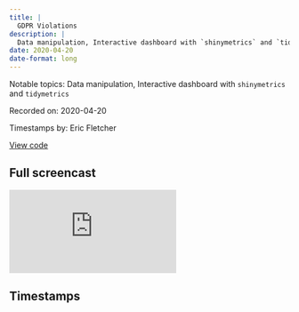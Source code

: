 ```yaml
---
title: |
  GDPR Violations
description: |
  Data manipulation, Interactive dashboard with `shinymetrics` and `tidymetrics`
date: 2020-04-20
date-format: long
---
```


Notable topics: Data manipulation, Interactive dashboard with `shinymetrics` and `tidymetrics`

Recorded on: 2020-04-20

Timestamps by: Eric Fletcher

[View code](https://github.com/dgrtwo/data-screencasts/blob/master/gdpr.Rmd)

## Full screencast

<iframe class="video" src="https://www.youtube.com/embed/EVvnnWKO_4w" title="YouTube video player" frameborder="0" allow="accelerometer; autoplay; clipboard-write; encrypted-media; gyroscope; picture-in-picture" allowfullscreen></iframe>

## Timestamps

<script id="timestamps" type="application-json">[{"timestamp_with_hours":"0:4:05","description":"Use the `mdy` function from the `lubridate` package to change  the date variable from `character` class to `date` class.","functions":"mdy","packages":"lubridate","timestamp_sec":245},{"timestamp_with_hours":"0:5:35","description":"Use the `rename` function from the `dplyr` package to rename variable in the dataset.","functions":"rename","packages":"dplyr","timestamp_sec":335},{"timestamp_with_hours":"0:6:15","description":"Use the `fct_reorder` function from the `forcats` package to  sort the `geom_col` in descending order.","functions":"fct_reorder","packages":"forcats","timestamp_sec":375},{"timestamp_with_hours":"0:6:30","description":"Use the `fct_lump` function from the `forcats` package within `count`  to  lump together  country names except for the 6 most frequent.","functions":"fct_lump | count","packages":"forcats | dplyr","timestamp_sec":390},{"timestamp_with_hours":"0:7:05","description":"Use the `scale_x_continuous` function from `ggplot2`  with the `scales` package to change the x-axis values to dollar format.","functions":"scale_x_continuous","packages":"ggplot2 | scales","timestamp_sec":425},{"timestamp_with_hours":"0:8:15","description":"Use the `month` and `floor_date`  function from the `lubridate` package to get the month component from the `date` variable to count the total fines per month.","functions":"month","packages":"lubridate","timestamp_sec":495},{"timestamp_with_hours":"0:8:55","description":"Use the `na_if` function from the `dplyr` package to convert specific date value to `NA`.","functions":"na_if","packages":"dplyr","timestamp_sec":535},{"timestamp_with_hours":"0:11:05","description":"Use the `fct_reorder` function from the `forcats` package to sort the stacked `geom_col` and legend labels in descending order.","functions":"fct_reorder","packages":"forcats | dplyr","timestamp_sec":665},{"timestamp_with_hours":"0:15:15","description":"Use the `dollar` function from the `scales` package to convert the `price` variable into dollar format.","functions":"dollar","packages":"scales","timestamp_sec":915},{"timestamp_with_hours":"0:15:40","description":"Use the `str_trunc` to shorten the `summary` string values to 140 characters.","functions":"str_trunc","packages":"stringr","timestamp_sec":940},{"timestamp_with_hours":"0:17:35","description":"Use the `separate_rows` function from the `tidyr` package with a `regular expression` to separate the values in the `article_violated` variable with each matching group placed in its own row.","functions":"separate_rows","packages":"tidyr","timestamp_sec":1055},{"timestamp_with_hours":"0:19:30","description":"Use the `extract` function from the `tidyr` package with a `regular expression` to turn each matching group into a new column.","functions":"extract","packages":"tidyr","timestamp_sec":1170},{"timestamp_with_hours":"0:27:30","description":"Use the `geom_jitter` function from the `ggplot2` package to add points to the horizontal box plot.","functions":"geom_jitter","packages":"ggplot2","timestamp_sec":1650},{"timestamp_with_hours":"0:31:55","description":"Use the `inner_join` function from the `dplyr` package to join together  `article_titles` and `separated_articles` tables.","functions":"inner_join","packages":"dplyr","timestamp_sec":1915},{"timestamp_with_hours":"0:32:55","description":"Use the `paste0` function from `base R` to concatenate `article` and `article_title`.","functions":"paste0","packages":"base R","timestamp_sec":1975},{"timestamp_with_hours":"0:38:48","description":"Use the `str_detect` function from the `stringr` package to detect the presence of a pattern in a string.","functions":"str_detect","packages":"stringr","timestamp_sec":2328},{"timestamp_with_hours":"0:40:25","description":"Use the `group_by` and `summarize` functions from the `dplyr` package to aggregate fines that were issued to the same country on the same day allowing for size to be used in `geom_point` plot.","functions":"group_by | summarize | geom_point","packages":"dplyr | ggplot2","timestamp_sec":2425},{"timestamp_with_hours":"0:41:14","description":"Use the `scale_size_continuous` function from the `ggplot2` package to remove the size legend.","functions":"ggplot2","packages":"ggplot2","timestamp_sec":2474},{"timestamp_with_hours":"0:42:55","description":"Create an interactive dashboard using the `shinymetrics` and `tidymetrics` which is [a tidy approach to business intelligence](https://github.com/datacamp/tidymetrics).","functions":"preview_metric","packages":"tidymetrics | shinymetrics","timestamp_sec":2575},{"timestamp_with_hours":"0:47:25","description":"Use the `cross_by_dimensions` and `cross_by_periods` functions from the `tidyr` package which stacks an extra copy of the table for each dimension specified as an argument (`country`, `article_title`, `type`), replaces the value of the column with the word `All` and `periods`, and groups by all the columns. It acts as an extended group_by that allows complete summaries across each individual dimension and possible combinations.","functions":"cross_by_dimensions | cross_by_periods | use_metrics_scaffold | create_metrics","packages":"tidyr","timestamp_sec":2845}]</script>
